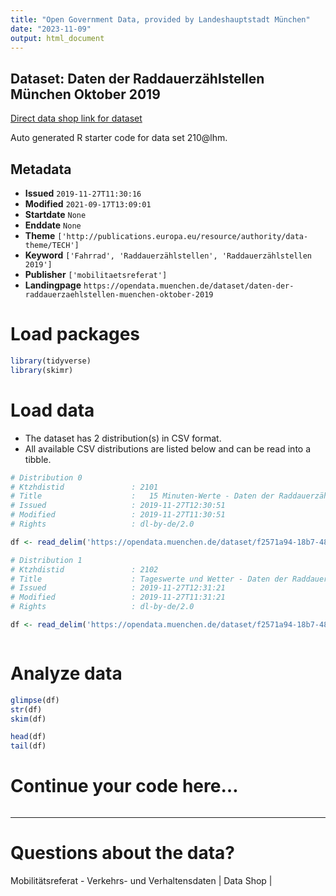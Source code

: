```yaml
---
title: "Open Government Data, provided by Landeshauptstadt München"
date: "2023-11-09"
output: html_document
---
```


## Dataset: Daten der Raddauerzählstellen München Oktober 2019

[Direct data shop link for dataset](https://opendata.muenchen.de/dataset/daten-der-raddauerzaehlstellen-muenchen-oktober-2019)

Auto generated R starter code for data set 210@lhm.

## Metadata

- **Issued** `2019-11-27T11:30:16`
- **Modified** `2021-09-17T13:09:01`
- **Startdate** `None`
- **Enddate** `None`
- **Theme** `['http://publications.europa.eu/resource/authority/data-theme/TECH']`
- **Keyword** `['Fahrrad', 'Raddauerzählstellen', 'Raddauerzählstellen 2019']`
- **Publisher** `['mobilitaetsreferat']`
- **Landingpage** `https://opendata.muenchen.de/dataset/daten-der-raddauerzaehlstellen-muenchen-oktober-2019`


# Load packages

```r

library(tidyverse)
library(skimr)

```

# Load data

-   The dataset has 2 distribution(s) in CSV format.
-   All available CSV distributions are listed below and can be read into a tibble.

```r

# Distribution 0
# Ktzhdistid               : 2101
# Title                    :   15 Minuten-Werte - Daten der Raddauerzählstellen München Oktober 2019
# Issued                   : 2019-11-27T12:30:51
# Modified                 : 2019-11-27T11:30:51
# Rights                   : dl-by-de/2.0

df <- read_delim('https://opendata.muenchen.de/dataset/f2571a94-18b7-48fa-8440-6a10d6a7b99b/resource/05623bcf-135b-4c20-a268-a4eea47a90aa/download/rad20191015min.csv')

# Distribution 1
# Ktzhdistid               : 2102
# Title                    : Tageswerte und Wetter - Daten der Raddauerzählstellen München Oktober 2019
# Issued                   : 2019-11-27T12:31:21
# Modified                 : 2019-11-27T11:31:21
# Rights                   : dl-by-de/2.0

df <- read_delim('https://opendata.muenchen.de/dataset/f2571a94-18b7-48fa-8440-6a10d6a7b99b/resource/34e46c29-08e9-48f6-a017-f69ad5b4e775/download/rad201910tage.csv')



```

# Analyze data

```r

glimpse(df)
str(df)
skim(df)

head(df)
tail(df)

```

# Continue your code here...

```r

```

------------------------------------------------------------------------

# Questions about the data?

Mobilitätsreferat - Verkehrs- und Verhaltensdaten | Data Shop | 
